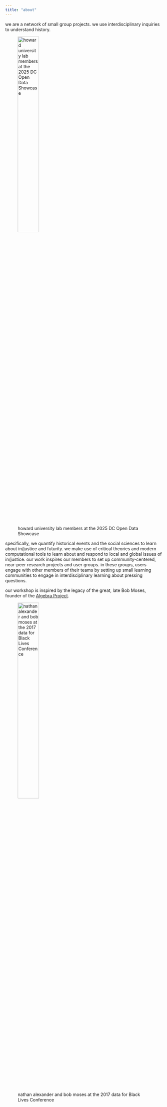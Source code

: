 ```yaml
---
title: "about"
---
```


we are a network of small group projects. we use interdisciplinary inquiries to understand history.

![howard university lab members at the 2025 DC Open Data Showcase](/img/events/dc-open-data.jpeg){width=40%}

specifically, we quantify historical events and the social sciences to learn about in/justice and futurity. we make use of critical theories and modern computational tools to learn about and respond to local and global issues of in/justice. our work inspires our members to set up community-centered, near-peer research projects and user groups. in these groups, users engage with other members of their teams by setting up small learning communities to engage in interdisciplinary learning about pressing questions.

our workshop is inspired by the legacy of the great, late Bob Moses, founder of the [Algebra Project](https://www.algebra.org){target="_blank"}.

![nathan alexander and bob moses at the 2017 data for Black Lives Conference](/img/historical-figs/nathan-bob.jpg){width=40%}
